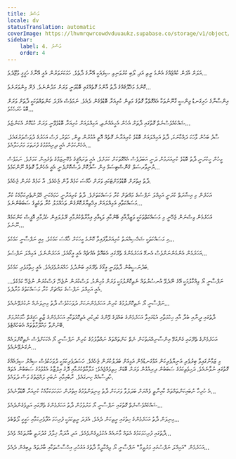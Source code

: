 ```yaml
---
title: އަސްލު
locale: dv
statusTranslation: automatic
coverImage: https://lhvmrqwrcowdvduuaukz.supabase.co/storage/v1/object/public/strapi-uploads/small_cover-tratado-de-psicologia-revolucionaria.webp-5e15e1cec4e0ebebcde5d7fc7565d8fd.webp
sidebar:
    label: 4. އަސްލު
    order: 4
---
```

އަލަށް އުފަން ކުއްޖެއްގެ އެންމެ ރީތި އަދި ލޯބި ކުރުވަނިވި ސިފައަކީ އޭނާގެ ޛާތެވެ. ހަމަކަށަވަރުން އެއީ އޭނާގެ ހަގީގީ ވުޖޫދެވެ...

ކޮންމެ މަޚްލޫޤެއްގެ ޛާތު އާންމު ގޮތެއްގައި ބޮޑުވަނީ ވަރަށް މަދުންނެވެ. ފެށޭ މިންވަރަށެވެ...

އިންސާނާގެ ހަށިގަނޑު ޖިންސީ ގާނޫނުތަކާ އެއްގޮތްވާ ގޮތުގެ މަތިން ކުރިއަރާ ބޮޑުވެގެން ދެއެވެ. ނަމަވެސް އެފަދަ ކަންތައްތަކަކީ ޛާތަށް ވަރަށް ބޮޑު ހުރަހެކެވެ...

ޝައްކެއްވެސްނެތް ގޮތުގައި ޛާތަށް އެހެން އެހީއެއްނެތި، އަމިއްލައަށް ކުރިއަރާ ބޮޑުވެވޭނީ ވަރަށް ކުޑަކޮށް އެކަންޏެވެ...

ސާފު ބަހުން ވާހަކަ ދައްކާނަމަ، ޛާތު އަމިއްލައަށް ބޮޑުވެ ކުރިއަރާނެ ގޮތެއް އޮތީ އުމުރުން ތިން، ހަތަރު، ފަސް އަހަރުގެ ދުވަސްވަރުގައެވެ. އެހެންކަމުން އެއީ ދިރިއުޅުމުގެ ފުރަތަމަ މަރުހަލާއެވެ...

މީހުން ހީކުރަނީ ޛާތު ބޮޑުވެ ކުރިއަރަމުން ދަނީ އަބަދުވެސް އެއްގޮތަކަށް ކަމަށެވެ. އެއީ ތަރައްޤީގެ މެކޭނިޒަމްގެ ތެރެއިން ކަމަށެވެ. ނަމަވެސް ޔުނިވާރސަލް ގްނޮސްޓިސަމް އިން ސާފުކޮށް ދަސްކޮށްދެނީ އެއީ އެހެންވާ ގޮތެއް ނޫންކަމެވެ...

ޛާތު އިތުރަށް ބޮޑުވުމަށްޓަކައި ވަރަށް ޚާއްސަ ކަމެއް ވާން ޖެހެއެވެ. އާ ކަމެއް ކުރަން ޖެހެއެވެ.

އަހަރެން މި އިޝާރަތް ކުރަނީ އަމިއްލަ ނަފްސުގެ މައްޗަށް ކުރާ މަސައްކަތަށެވެ. ޛާތު ކުރިއަރާނީ ހަމައެކަނި ހޭލުންތެރިކަމާއެކު ކުރާ މަސައްކަތާއި އަމިއްލައަށް އިޚްތިޔާރުކޮށްގެން ތަޙައްމަލު ކުރާ ތަކެތީގެ ސަބަބުންނެވެ...

އަހަރެމެން ވިސްނަން ޖެހޭނީ މި މަސައްކަތްތަކަކީ ވަޒީފާއާއި ބޭންކާއި ވަޑިއާއި އިމާރާތްކުރުމާއި ރޭލުލައިން ހެދުމާއި އޮފީސް ކަންކަމެއް ނޫނެވެ...

މި މަސައްކަތަކީ ޝަޚްސިއްޔަތު ކުރިއަރުވާފައިވާ ކޮންމެ މީހަކަށް ޚާއްސަ ކަމެކެވެ. މިއީ ނަފްސާނީ ކަމެކެވެ...

އަހަރެމެން އެންމެންނަށްވެސް އެނގޭ އަހަރެމެންގެ ތެރޭގައި އެބައޮތް އެއްޗެއް އެއީ އީގޯއެވެ. އަހަރެންނެވެ. އަމިއްލަ ނަފްސެވެ...

ބަދުނަސީބުން ޛާތުވަނީ އީގޯގެ ތެރޭގައި ބަންދުވެ ހައްޔަރުވެފައެވެ. އެއީ ހިތާމަވެރި ކަމެކެވެ.

ނަފްސާނީ ޔޯ ވިއްކާލުމަކީ އޭގެ ނޭދެވޭ އުނސުރުތައް ނެތިކޮށްލުމަކީ ވަރަށް މުހިންމު، ލަސްކުރަން ނުޖެހޭ، ފަސްކުރަން ނުޖެހޭ ކަމެކެވެ... އެއީ އަމިއްލަ ނަފްސުގެ މައްޗަށް ކުރާ މަސައްކަތުގެ މުރާދެވެ.

ނަފްސާނީ ޔޯ ނެތިކޮށްލުމުގެ ކުރިން އަހަރެމެންނަކަށް ދުވަހަކުވެސް ޛާތު މިނިވަނެއް ނުކުރެވޭނެއެވެ...

ޛާތުގައި ދީނާއި ބުދާ އާއި ޙިކުމަތާއި އުޑުގައިވާ އަހަރެމެންގެ ބައްޕަގެ ވޭންގެ ކުދިކުދި އެތިކޮޅުތަކާއި އަހަރެމެންގެ ޒާތީ ޙަޤީޤަތް ހާމަކުރުމަށް ބޭނުންވާ މައުލޫމާތުތައް އެބަހުއްޓެވެ.

އަހަރެމެންގެ ތެރޭގައި ގެންގުޅޭ އިންސާނިއްޔަތުކަން ނެތް ކަންތައްތައް ނައްތާލުމުގެ ކުރިން ނަފްސާނީ ޔޯ އެކަކަށްވެސް ނެތިކޮށްލައެއް ނުގަނެވޭނެއެވެ...

މި ޒަމާނުގައިވާ ބިރުވެރި އަނިޔާވެރިކަން އަޅުގަނޑުމެން އަޅިއަށް ބަދަލުކުރަން ޖެހެއެވެ. ހަސަދަވެރިކަމަކީ ދުވަހަކުވެސް ސިއްރު ސިފައެއްގެ ގޮތުގައި ނުވާނެއެވެ. ދަހިވެތިކަމުގެ ސަބަބުން ދިރިއުޅުން ވަރަށް ބޮޑަށް ހިތިވެއްޖެއެވެ: މަލާމާތްކުރުމާއި ދޮގު އިލްޒާމު އެޅުވުމުގެ ސަބަބުން އެތައް ހާދިސާއެއް ހިނގައެވެ. ރާބުއިމާއި ނުބައި ލައްޒަތުގެ ވަސް ދުވައެވެ.

އެ ހުރިހާ ނުބައިކަންތައްތައް ކާއިނާތީ ވެއްޔަށް ބަދަލުވާ ވަރަކަށް ޛާތު މިނިވަންވުމުގެ އިތުރުން ހަމަހަމަކަމާއެކު ކުރިއަރާ ބޮޑުވާނެއެވެ...

ޝައްކެއްވެސްނެތް ގޮތުގައި ނަފްސާނީ ޔޯ މަރުވުމުން ޛާތު އަހަރެމެންގެ ތެރޭގައި އަލިވެގެންދެއެވެ...

މިނިވަން ޛާތު އަހަރެމެންގެ ހިތުގައި ރީތިކަން ދެއެވެ. އެފަދަ ރީތިކަމަކީ ފުރިހަމަ އުފާވެރިކަމާއި ހަގީގީ ލޯތްބެވެ...

ޛާތުގައި ފުރިހަމަކަމުގެ އެތައް މާނައެއް އެކުލެވިގެންވެއެވެ. އަދި އާދަޔާ ޚިލާފު ގުދުރަތީ ބާރުތަކެއް ވެއެވެ...

އަހަރެމެން "އަމިއްލަ ނަފްސުގައި މަރުވީމާ" ނަފްސާނީ ޔޯ ވިއްކާލީމާ ޛާތުގެ އަގުހުރި އިހްސާސްތަކާއި ބާރުތައް ލިބިގެން ދެއެވެ...

